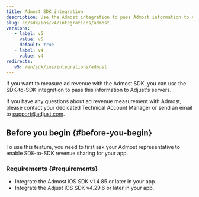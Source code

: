 ```yaml
---
title: Admost SDK integration
description: Use the Admost integration to pass Admost information to Adjust's servers.
slug: en/sdk/ios/v4/integrations/admost
versions:
   - label: v5
     value: v5
     default: true
   - label: v4
     value: v4
redirects:
   v5: /en/sdk/ios/integrations/admost
---
```


If you want to measure ad revenue with the Admost SDK, you can use the SDK-to-SDK integration to pass this information to Adjust's servers.

<Callout type="note">

If you have any questions about ad revenue measurement with Admost, please contact your dedicated Technical Account Manager or send an email to support@adjust.com.

</Callout>

## Before you begin {#before-you-begin}

To use this feature, you need to first ask your Admost representative to enable SDK-to-SDK revenue sharing for your app.

### Requirements {#requirements}

-  Integrate the Admost iOS SDK v1.4.85 or later in your app.
-  Integrate the Adjust iOS SDK v4.29.6 or later in your app.
